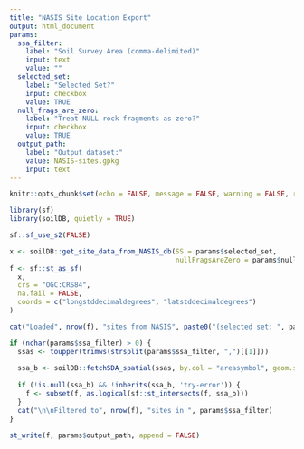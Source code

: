 ```yaml
---
title: "NASIS Site Location Export"
output: html_document
params:
  ssa_filter:
    label: "Soil Survey Area (comma-delimited)"
    input: text
    value: ""
  selected_set:
    label: "Selected Set?"
    input: checkbox
    value: TRUE
  null_frags_are_zero:
    label: "Treat NULL rock fragments as zero?"
    input: checkbox
    value: TRUE
  output_path:
    label: "Output dataset:"
    value: NASIS-sites.gpkg
    input: text
---
```


```r
knitr::opts_chunk$set(echo = FALSE, message = FALSE, warning = FALSE, results = 'asis')
```

```r
library(sf)
library(soilDB, quietly = TRUE)

sf::sf_use_s2(FALSE)

x <- soilDB::get_site_data_from_NASIS_db(SS = params$selected_set,
                                         nullFragsAreZero = params$null_frags_are_zero)
f <- sf::st_as_sf(
  x,
  crs = "OGC:CRS84",
  na.fail = FALSE,
  coords = c("longstddecimaldegrees", "latstddecimaldegrees")
)

cat("Loaded", nrow(f), "sites from NASIS", paste0("(selected set: ", params$selected_set, ")"))

if (nchar(params$ssa_filter) > 0) {
  ssas <- toupper(trimws(strsplit(params$ssa_filter, ",")[[1]]))
  
  ssa_b <- soilDB::fetchSDA_spatial(ssas, by.col = "areasymbol", geom.src = "sapolygon")
  
  if (!is.null(ssa_b) && !inherits(ssa_b, 'try-error')) {
    f <- subset(f, as.logical(sf::st_intersects(f, ssa_b)))
  }
  cat("\n\nFiltered to", nrow(f), "sites in ", params$ssa_filter)
}
```

```r
st_write(f, params$output_path, append = FALSE)
```
